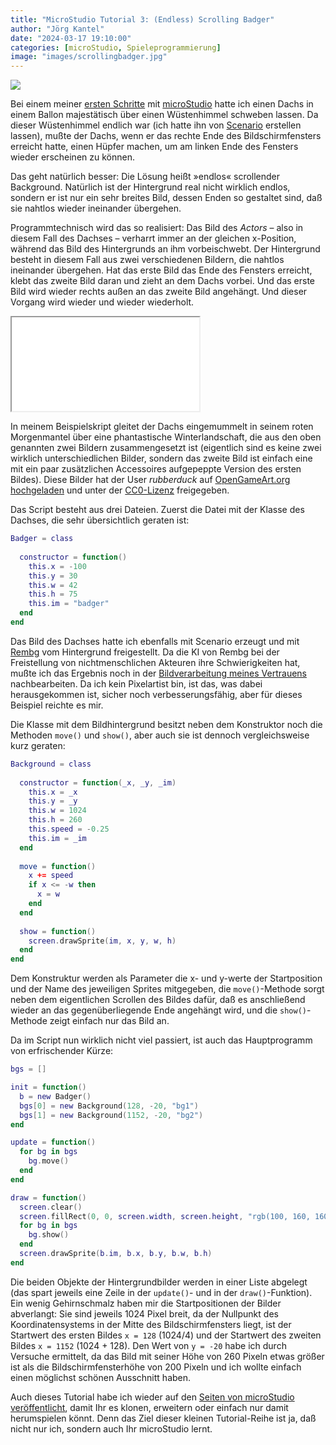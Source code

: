 ```yaml
---
title: "MicroStudio Tutorial 3: (Endless) Scrolling Badger"
author: "Jörg Kantel"
date: "2024-03-17 19:10:00"
categories: [microStudio, Spieleprogrammierung]
image: "images/scrollingbadger.jpg"
---
```


[![](images/scrollingbadger-b.jpg)](https://www.flickr.com/photos/schockwellenreiter/53592592647/)

Bei einem meiner [ersten Schritte](https://kantel.github.io/posts/2024022001_microstudio_1st_steps/) mit [microStudio](http://cognitiones.kantel-chaos-team.de/multimedia/spieleprogrammierung/microstudio.html) hatte ich einen Dachs in einem Ballon majestätisch über einen Wüstenhimmel schweben lassen. Da dieser Wüstenhimmel endlich war (ich hatte ihn von [Scenario](https://www.flickr.com/photos/schockwellenreiter/53537297945/) erstellen lassen), mußte der Dachs, wenn er das rechte Ende des Bildschirmfensters erreicht hatte, einen Hüpfer machen, um am linken Ende des Fensters wieder erscheinen zu können.

Das geht natürlich besser: Die Lösung heißt »endlos« scrollender Background. Natürlich ist der Hintergrund real nicht wirklich endlos, sondern er ist nur ein sehr breites Bild, dessen Enden so gestaltet sind, daß sie nahtlos wieder ineinander übergehen.

Programmtechnisch wird das so realisiert: Das Bild des *Actors* -- also in diesem Fall des Dachses -- verharrt immer an der gleichen x-Position, während das Bild des Hintergrunds an ihm vorbeischwebt. Der Hintergrund besteht in diesem Fall aus zwei verschiedenen Bildern, die nahtlos ineinander übergehen. Hat das erste Bild das Ende des Fensters erreicht, klebt das zweite Bild daran und zieht an dem Dachs vorbei. Und das erste Bild wird wieder rechts außen an das zweite Bild angehängt. Und dieser Vorgang wird wieder und wieder wiederholt.

<iframe src="scrollingbadger/index.html" class="if16_9" name="Scrolling Badger"></iframe>

In meinem Beispielskript gleitet der Dachs eingemummelt in seinem roten Morgenmantel über eine phantastische Winterlandschaft, die aus den oben genannten zwei Bildern zusammengesetzt ist (eigentlich sind es keine zwei wirklich unterschiedlichen Bilder, sondern das zweite Bild ist einfach eine mit ein paar zusätzlichen Accessoires aufgepeppte Version des ersten Bildes). Diese Bilder hat der User *rubberduck* auf [OpenGameArt.org hochgeladen](https://opengameart.org/content/another-background-made-from-glitch-assets) und unter der [CC0-Lizenz](http://creativecommons.org/publicdomain/zero/1.0/) freigegeben.

Das Script besteht aus drei Dateien. Zuerst die Datei mit der Klasse des Dachses, die sehr übersichtlich geraten ist:

~~~lua
Badger = class
  
  constructor = function()
    this.x = -100
    this.y = 30
    this.w = 42
    this.h = 75
    this.im = "badger"
  end  
end
~~~

Das Bild des Dachses hatte ich ebenfalls mit Scenario erzeugt und mit [Rembg](https://github.com/danielgatis/rembg) vom Hintergrund freigestellt. Da die KI von Rembg bei der Freistellung von nichtmenschlichen Akteuren ihre Schwierigkeiten hat, mußte ich das Ergebnis noch in der [Bildverarbeitung meines Vertrauens](http://cognitiones.kantel-chaos-team.de/multimedia/computergraphik/gc.html) nachbearbeiten. Da ich kein Pixelartist bin, ist das, was dabei herausgekommen ist, sicher noch verbesserungsfähig, aber für dieses Beispiel reichte es mir.

Die Klasse mit dem Bildhintergrund besitzt neben dem Konstruktor noch die Methoden `move()` und `show()`, aber auch sie ist dennoch vergleichsweise kurz geraten:

~~~lua
Background = class
  
  constructor = function(_x, _y, _im)
    this.x = _x
    this.y = _y
    this.w = 1024
    this.h = 260
    this.speed = -0.25
    this.im = _im
  end
  
  move = function()
    x += speed
    if x <= -w then
      x = w
    end
  end
  
  show = function()
    screen.drawSprite(im, x, y, w, h)
  end
end
~~~

Dem Konstruktur werden als Parameter die x- und y-werte der Startposition und der Name des jeweiligen Sprites mitgegeben, die `move()`-Methode sorgt neben dem eigentlichen Scrollen des Bildes dafür, daß es anschließend wieder an das gegenüberliegende Ende angehängt wird, und die `show()`-Methode zeigt einfach nur das Bild an.

Da im Script nun wirklich nicht viel passiert, ist auch das Hauptprogramm von erfrischender Kürze:

~~~lua
bgs = []

init = function()
  b = new Badger()
  bgs[0] = new Background(128, -20, "bg1")
  bgs[1] = new Background(1152, -20, "bg2")
end

update = function()
  for bg in bgs
    bg.move()
  end
end

draw = function()
  screen.clear()
  screen.fillRect(0, 0, screen.width, screen.height, "rgb(100, 160, 160)")
  for bg in bgs
    bg.show()
  end
  screen.drawSprite(b.im, b.x, b.y, b.w, b.h)
end
~~~

Die beiden Objekte der Hintergrundbilder werden in einer Liste abgelegt (das spart jeweils eine Zeile in der `update()`- und in der `draw()`-Funktion). Ein wenig Gehirnschmalz haben mir die Startpositionen der Bilder abverlangt: Sie sind jeweils 1024 Pixel breit, da der Nullpunkt des Koordinatensystems in der Mitte des Bildschirmfensters liegt, ist der Startwert des ersten Bildes `x = 128` (1024/4) und der Startwert des zweiten Bildes `x = 1152` (1024 + 128). Den Wert von `y = -20` habe ich durch Versuche ermittelt, da das Bild mit seiner Höhe von 260 Pixeln etwas größer ist als die Bildschirmfensterhöhe von 200 Pixeln und ich wollte einfach einen möglichst schönen Ausschnitt haben.

Auch dieses Tutorial habe ich wieder auf den [Seiten von microStudio veröffentlicht](https://microstudio.dev/i/kantel/scrollingbadger/), damit Ihr es klonen, erweitern oder einfach nur damit herumspielen könnt. Denn das Ziel dieser kleinen Tutorial-Reihe ist ja, daß nicht nur ich, sondern auch Ihr microStudio lernt.